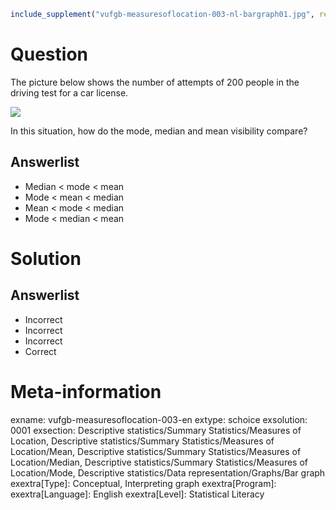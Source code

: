 ```r
include_supplement("vufgb-measuresoflocation-003-nl-bargraph01.jpg", recursive = TRUE)
```

Question
========

The picture below shows the number of attempts of 200 people in the driving test for a car license.

![](vufgb-measuresoflocation-003-nl-bargraph01.jpg)
  
In this situation, how do the mode, median and mean visibility compare?  
  
Answerlist
----------
* Median < mode < mean
* Mode < mean < median
* Mean < mode < median
* Mode < median < mean

Solution
========

Answerlist
----------
* Incorrect
* Incorrect
* Incorrect
* Correct

Meta-information
================
exname: vufgb-measuresoflocation-003-en
extype: schoice
exsolution: 0001
exsection: Descriptive statistics/Summary Statistics/Measures of Location, Descriptive statistics/Summary Statistics/Measures of Location/Mean, Descriptive statistics/Summary Statistics/Measures of Location/Median, Descriptive statistics/Summary Statistics/Measures of Location/Mode, Descriptive statistics/Data representation/Graphs/Bar graph
exextra[Type]: Conceptual, Interpreting graph
exextra[Program]: 
exextra[Language]: English
exextra[Level]: Statistical Literacy
